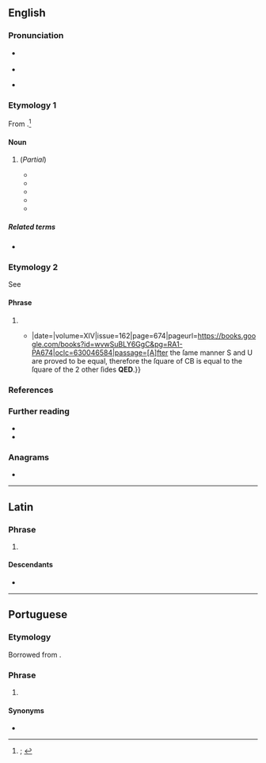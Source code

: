 {{also|Q.E.D.}}
==English==

===Pronunciation===
* {{a|RP}} {{IPA|en|/ˌkjuːiːˈdiː/}}
* {{audio|en|En-uk-QED.oga|Audio (RP)}}
* {{a|GA}} {{IPA|en|/ˌkjuˌiˈdi/}}

===Etymology 1===
From {{m|en|quantum electrodynamics|q(uantum) e(lectro)d(ynamics)}}.<ref>{{R:OED Online|pos=''n.{{sup|2}}''|noformat=yes|id=268897|date=December 2007|nodot=yes}}; {{R:Lexico|pos=abbrev}}</ref>

====Noun====
{{en-noun|-}}

# {{lb|en|physics}} (''Partial'') {{initialism of|en|quantum electrodynamics|nocap=1}}
#* {{quote-book|en|author=W. B. Atwood|chapter=Lepton Nucleon Scattering|editor=Ann Mosher|title=Proceedings of Summer Institute on Particle Physics: July 9–20, 1979: Quantum Chromodynamics|series=SLAC Report|location=Springfield, Va.|publisher={{w|National Technical Information Service}}, [[w:United States Department of Commerce|U.S. Department of Commerce]]|month=January|year=1980|section=part I (Lectures), section 3.1 (The General Scheme)|page=26|pageurl=https://books.google.com/books?id=yPQnAQAAIAAJ&pg=PA26|column=1|oclc=918290331|passage=QCD is a theory of quark interactions much analogous to '''QED''': the interaction is carried by "gluons" (analogous to photons) which couple to the "color" (analogous to charge) of the quarks.}}
#* {{quote-book|en|author=A[nthony] Zee|authorlink=Anthony Zee|chapter=Introduction to the 2006 Edition|mainauthor=[[w:Richard Feynman|Richard P[hillips] Feynman]]|title={{w|QED: The Strange Theory of Light and Matter}}|series=Princeton Science Library|location=Princeton, N.J.; Woodstock, Oxfordshire|publisher={{w|Princeton University Press}}|year=2006|page=xii|pageurl=https://books.google.com/books?id=2o2JfTDiA40C&pg=PR12|isbn=978-0-691-12717-0|passage=By the way, these days '''QED''' is considered a relatively simple example of a quantum field theory.}}
#* {{quote-book|en|author=Brian Cox|authorlink=Brian Cox (physicist)|author2=Jeff Forshaw|authorlink2=Jeff Forshaw|chapter=Interaction|title=The Quantum Universe: Everything that Can Happen Does Happen|location=London|publisher=[[w:Penguin Books|Allen Lane]]|year=2011|page=176|pageurl=https://books.google.com/books?id=sMZWo90635oC&pg=PP221|isbn=978-1-84614-432-5|passage='''QED''' is the theory that explains how electrically charged particles, like electrons, interact with each other and with particles of light (photons). [...] Pretty much everything else&nbsp;– certainly everything you see and feel around you&nbsp;– is explained at the deepest known level by '''QED'''. Matter, light, electricity and magnetism&nbsp;– it is all '''QED'''.}}
#* {{quote-book|en|author=Abdus Salam|authorlink=Abdus Salam|chapter=Quantum Electrodynamics|editor=David L. Andrews|title=Photonics: Scientific Foundations, Technology and Applications: Fundamentals of Photonics and Physics|location=Hoboken, N.J.|publisher=[[w:Wiley (publisher)|John Wiley & Sons]]|year=2015|volume=I|section=section 8.10 (Resonance Energy Transfer)|page=271|pageurl=https://books.google.com/books?id=q7stBgAAQBAJ&pg=PA271|isbn=978-1-118-22553-0|passage=Finally, there is still plenty of room to employ and apply '''QED''' theory for predictive purposes, by proposing new phenomena, especially within the realm of photonics, thereby ensuring '''QED''' remains relevant to current and future generations of researchers working in chemical physics.}}
#* {{quote-book|en|author=James Everitt|chapter=The Aim and Approach|title=A Wave Theory of Universal Resonance: The Physical Basis of Quantum Electro-dynamics in the Cohesive Mechanics of a Unitary Universal Field|location=[Munich, Bavaria]|publisher=GRIN Verlag|year=2018|volume=1|page=12|pageurl=https://books.google.com/books?id=cwdQDwAAQBAJ&pg=PA12|isbn=978-3-668-65552-2|passage=The aim of this work is essentially twofold: to establish the conception and thus model of a 'unitary universal cohesive field' from 'first principles' within which existing theories, primarily '''QED''' and the foundation of its approach, may be understood both in principle and therefore from any abstruse mathematical perspective extrapolated from it; [...]}}

=====Related terms=====
* {{l|en|QCD|t=(partial) initialism of {{m|en|quantum chromodynamics}}}}

===Etymology 2===
See {{m|en|Q.E.D.}}

====Phrase====
{{en-phrase}}

# {{alternative form of|en|Q.E.D.|t=''initialism of'' '''[[quod erat demonstrandum]]'''}}
#* {{quote-journal|en|author=Mr. Ash|title=A New and Easy Way of Demonstrating Some Propositions in {{w|Euclid}} |journal=[[w:Philosophical Transactions of the Royal Society|Philosophical Transactions: Giving Some Accompt of the Present Undertakings, Studies and Labours of the Ingenious in Many Considerable Parts of the World]]|location=London|publisher=Printed by T. R. for John Martyn, printer to the {{w|Royal Society}}; {{...|at the Bell in St. Pauls Church-Yard.}}|date={{J2G|20 August 1684}}|volume=XIV|issue=162|page=674|pageurl=https://books.google.com/books?id=wvwSuBLY6GgC&pg=RA1-PA674|oclc=630046584|passage=[A]fter the ſame manner S and U are proved to be equal, therefore the ſquare of CB is equal to the ſquare of the 2 other ſides '''QED'''.}}

===References===
<references />

===Further reading===
* {{pedia|quantum electrodynamics}}
* {{pedia|Q.E.D.}}

===Anagrams===
* {{anagrams|en|a=deq|DEQ}}

----

==Latin==
{{wikipedia|lang=la}}

===Phrase===
{{head|la|phrase}}

# {{l|en|QED|gloss=quod erat demonstrandum}} {{initialism of|la|quod erat demonstrandum}}

====Descendants====
* {{desc|en|QED|gloss=quod erat demonstrandum}}

----

==Portuguese==

===Etymology===
Borrowed from {{bor|pt|la|QED}}.

===Phrase===
{{pt-phrase}}

# {{lb|pt|science}} {{l|en|QED}}

====Synonyms====
* {{l|pt|CQD}}